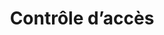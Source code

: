 ---
og:description: Explore topics related to access control, including role-based access
  control (RBAC), authorization policies, and the differences between Auth0's core
  authorization feature and the authorization extension.
og:image: https://cdn2.auth0.com/docs/1.14553.0/img/share-image.png
og:title: Contrôle d’accès
og:url: https://auth0.com/docs/
permalink: access-control
sidebarTitle: Contrôle d’accès
title: Contrôle d’accès
twitter:description: Explore topics related to access control, including role-based
  access control (RBAC), authorization policies, and the differences between Auth0's
  core authorization feature and the authorization extension.
twitter:title: Contrôle d’accès
---